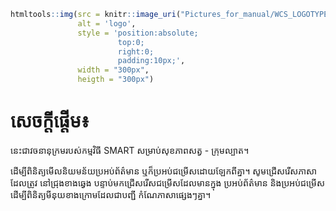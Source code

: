 ```r
htmltools::img(src = knitr::image_uri("Pictures_for_manual/WCS_LOGOTYPE.png"), 
               alt = 'logo', 
               style = 'position:absolute; 
                        top:0; 
                        right:0; 
                        padding:10px;',
               width = "300px", 
               heigth = "300px")
```

# សេចក្តីផ្តើម៖  {.unnumbered}

នេះជាវចនានុក្រមរបស់កម្មវិធី SMART សម្រាប់សុខភាពសត្វ  - ក្រុមល្បាត។

ដើម្បីពិនិត្យមើលនិយមន័យប្រអប់ព័ត៌មាន ឬក៏ប្រអប់ជម្រើសដោយឡែកពីគ្នា។  សូមជ្រើសរើសភាសាដែលត្រូវ នៅជ្រុងខាងឆ្វេង បន្ទាប់មកជ្រើសរើសជម្រើសដែលមានក្នុង ប្រអប់ព័ត៌មាន និងប្រអប់ជម្រើសដើម្បីពិនិត្យមីនុយខាងក្រោមដែលជាបញ្ជី កំណែភាសាផ្សេងៗគ្នា។

